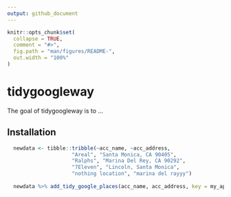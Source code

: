 ```yaml
---
output: github_document
---
```


<!-- README.md is generated from README.Rmd. Please edit that file -->

```r
knitr::opts_chunk$set(
  collapse = TRUE,
  comment = "#>",
  fig.path = "man/figures/README-",
  out.width = "100%"
)
```
# tidygoogleway

The goal of tidygoogleway is to ...

## Installation

```r
  newdata <- tibble::tribble(~acc_name, ~acc_address,
                     "Areal", "Santa Monica, CA 90405",
                     "Ralphs", "Marina Del Rey, CA 90292",
                     "7Eleven", "Lincoln, Santa Monica",
                     "nothing location", "marina del rayyy")
  
  newdata %>% add_tidy_google_places(acc_name, acc_address, key = my_api_key)
```

